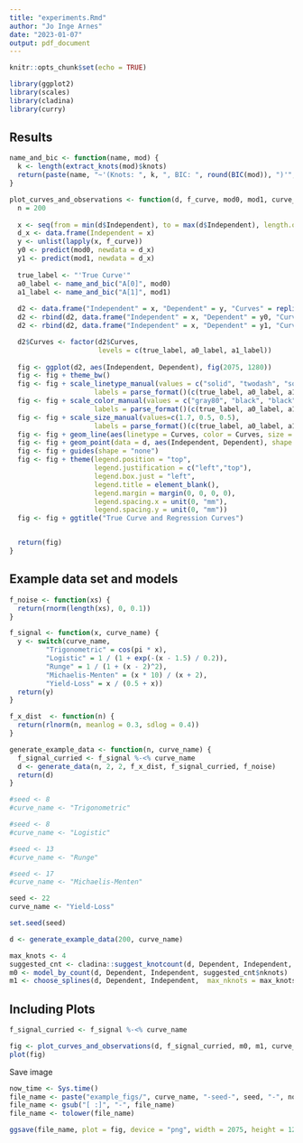 ---
title: "experiments.Rmd"
author: "Jo Inge Arnes"
date: "2023-01-07"
output: pdf_document
---

```{r setup, include=FALSE}
knitr::opts_chunk$set(echo = TRUE)
```

```{r libraries, include = FALSE}
library(ggplot2)
library(scales)
library(cladina)
library(curry)
```

## Results

```{r single-sample-figures, include = FALSE}

name_and_bic <- function(name, mod) {
  k <- length(extract_knots(mod)$knots)
  return(paste(name, "~'(Knots: ", k, ", BIC: ", round(BIC(mod)), ")'", sep = ""))
}

plot_curves_and_observations <- function(d, f_curve, mod0, mod1, curve_name) {
  n = 200
  
  x <- seq(from = min(d$Independent), to = max(d$Independent), length.out = n)
  d_x <- data.frame(Independent = x)
  y <- unlist(lapply(x, f_curve))
  y0 <- predict(mod0, newdata = d_x)
  y1 <- predict(mod1, newdata = d_x)
  
  true_label <- "'True Curve'"
  a0_label <- name_and_bic("A[0]", mod0)
  a1_label <- name_and_bic("A[1]", mod1)
  
  d2 <- data.frame("Independent" = x, "Dependent" = y, "Curves" = replicate(n, true_label))
  d2 <- rbind(d2, data.frame("Independent" = x, "Dependent" = y0, "Curves" = replicate(n, a0_label)))
  d2 <- rbind(d2, data.frame("Independent" = x, "Dependent" = y1, "Curves" = replicate(n, a1_label)))

  d2$Curves <- factor(d2$Curves,
                      levels = c(true_label, a0_label, a1_label))
  
  fig <- ggplot(d2, aes(Independent, Dependent), fig(2075, 1280)) 
  fig <- fig + theme_bw()
  fig <- fig + scale_linetype_manual(values = c("solid", "twodash", "solid"),
                     labels = parse_format()(c(true_label, a0_label, a1_label)))
  fig <- fig + scale_color_manual(values = c("gray80", "black", "black"),
                     labels = parse_format()(c(true_label, a0_label, a1_label)))
  fig <- fig + scale_size_manual(values=c(1.7, 0.5, 0.5),
                     labels = parse_format()(c(true_label, a0_label, a1_label)))
  fig <- fig + geom_line(aes(linetype = Curves, color = Curves, size = Curves))
  fig <- fig + geom_point(data = d, aes(Independent, Dependent), shape = 1, color = "gray50")
  fig <- fig + guides(shape = "none")
  fig <- fig + theme(legend.position = "top",
                     legend.justification = c("left","top"), 
                     legend.box.just = "left",
                     legend.title = element_blank(),
                     legend.margin = margin(0, 0, 0, 0),
                     legend.spacing.x = unit(0, "mm"),
                     legend.spacing.y = unit(0, "mm"))
  fig <- fig + ggtitle("True Curve and Regression Curves")


  return(fig)
}
```

## Example data set and models

```{r, include = FALSE}
f_noise <- function(xs) {
  return(rnorm(length(xs), 0, 0.1))
}

f_signal <- function(x, curve_name) {
  y <- switch(curve_name,
         "Trigonometric" = cos(pi * x),
         "Logistic" = 1 / (1 + exp(-(x - 1.5) / 0.2)),
         "Runge" = 1 / (1 + (x - 2)^2),
         "Michaelis-Menten" = (x * 10) / (x + 2),
         "Yield-Loss" = x / (0.5 + x))
  return(y)
}

f_x_dist  <- function(n) {
  return(rlnorm(n, meanlog = 0.3, sdlog = 0.4))
}

generate_example_data <- function(n, curve_name) {
  f_signal_curried <- f_signal %-<% curve_name
  d <- generate_data(n, 2, 2, f_x_dist, f_signal_curried, f_noise)
  return(d)
}
```

```{r}
#seed <- 8
#curve_name <- "Trigonometric"

#seed <- 8
#curve_name <- "Logistic"

#seed <- 13
#curve_name <- "Runge"

#seed <- 17
#curve_name <- "Michaelis-Menten"

seed <- 22
curve_name <- "Yield-Loss"

set.seed(seed)

d <- generate_example_data(200, curve_name)

max_knots <- 4
suggested_cnt <- cladina::suggest_knotcount(d, Dependent, Independent, max_knots, stats::BIC)
m0 <- model_by_count(d, Dependent, Independent, suggested_cnt$nknots)
m1 <- choose_splines(d, Dependent, Independent,  max_nknots = max_knots, icr_fn = stats::BIC)$model

```

## Including Plots

```{r plot-curves, echo = FALSE}
f_signal_curried <- f_signal %-<% curve_name

fig <- plot_curves_and_observations(d, f_signal_curried, m0, m1, curve_name)
plot(fig)

```

Save image

```{r}
now_time <- Sys.time()
file_name <- paste("example_figs/", curve_name, "-seed-", seed, "-", now_time, ".png", sep = "")
file_name <- gsub("[ :]", "-", file_name)
file_name <- tolower(file_name)

ggsave(file_name, plot = fig, device = "png", width = 2075, height = 1280, units = "px", dpi = "print")
```
